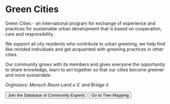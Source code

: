 # Green Cities

Green Cities - an international program for exchange of experience and practices for sustainable urban development that is based on cooperation, care and responsibility.

We support all city residents who contribute to urban greening, we help find like-minded individuals and get acquainted with greening practices in other cities.

Our community grows with its members and gives everyone the opportunity to share knowledge, learn to act together so that our cities become greener and more sustainable.

*Orginizers: Mensch Raum Land e.V. and Bridge it*

<Buttons>
    <Button
        component='a'
        variant='outline'
        href='https://forms.gle/Hca8mAZx6xKkkMyVA'
        target="_blank"
    >
        Join the Database of Community Experts
    </Button>
    <Button
        component='a'
        variant='outline'
        href='https://mesto.io/BCQEKSXSGI265YHO'
        target="_blank"
    >
        Go to Tree Mapping
    </Button>
</Buttons>

